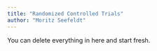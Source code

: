 ```yaml
---
title: "Randomized Controlled Trials"
author: "Moritz Seefeldt"
---
```


::: callout-note
You can delete everything in here and start fresh.
:::